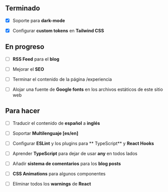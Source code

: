 ## Terminado

- [x] Soporte para **dark-mode**

- [x] Configurar **custom tokens** en **Tailwind CSS**

## En progreso

- [ ] **RSS Feed** para el **blog**

- [ ] Mejorar el **SEO**

- [ ] Terminar el contenido de la página <Link href={Routes.RESUME}>/experiencia</Link>

- [ ] Alojar una fuente de **Google fonts** en los archivos estáticos de este sitio web

## Para hacer

- [ ] Traducir el contenido de **español** a **inglés**

- [ ] Soportar **Multilenguaje [es/en]**

- [ ] Configurar **ESLint** y los plugins para ** TypeScript** y
      **React Hooks**

- [ ] Aprender **TypeScript** para dejar de usar **any** en todos
      lados

- [ ] Añadir **sistema de comentarios** para los **blog posts**

- [ ] **CSS Animations** para algunos componentes

- [ ] Eliminar todos los **warnings** de **React**
